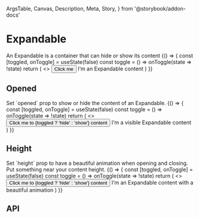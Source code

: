   ArgsTable,
  Canvas,
  Description,
  Meta,
  Story,
} from '@storybook/addon-docs'

<Meta title="Components/Expandable" component={Expandable} />

# Expandable

<Description>
  An Expandable is a container that can hide or show its content
</Description>

<Canvas>
  <Story name="Basic">
    {() => {
      const [toggled, onToggle] = useState(false)
      const toggle = () => onToggle(state => !state)
      return (
        <>
          <Button
            icon={toggled ? 'minus-box-outline' : 'plus-box-outline'}
            onClick={toggle}
          >
            Click me
          </Button>
          <Expandable height={24} opened={toggled}>
            I&lsquo;m an Expandable content
          </Expandable>
        </>
      )
    }}
  </Story>
</Canvas>

## Opened

<Description>
  Set `opened` prop to show or hide the content of an Expandable.
</Description>

<Canvas>
  <Story name="Opened">
    {() => {
      const [toggled, onToggle] = useState(false)
      const toggle = () => onToggle(state => !state)
      return (
        <>
          <Button
            icon={toggled ? 'minus-box-outline' : 'plus-box-outline'}
            onClick={toggle}
          >
            Click me to {toggled ? 'hide' : 'show'} content
          </Button>
          <Expandable opened={toggled}>
            I&lsquo;m a visible Expandable content
          </Expandable>
        </>
      )
    }}
  </Story>
</Canvas>

## Height

<Description>
  Set `height` prop to have a beautiful animation when opening and closing. Put
  something near your content height.
</Description>

<Canvas>
  <Story name="Height">
    {() => {
      const [toggled, onToggle] = useState(false)
      const toggle = () => onToggle(state => !state)
      return (
        <>
          <Button
            icon={toggled ? 'minus-box-outline' : 'plus-box-outline'}
            onClick={toggle}
          >
            Click me to {toggled ? 'hide' : 'show'} content
          </Button>
          <Expandable height={500} opened={toggled}>
            I&lsquo;m an Expandable content with a beautiful animation
          </Expandable>
        </>
      )
    }}
  </Story>
</Canvas>

## API

<ArgsTable of={Expandable} />
